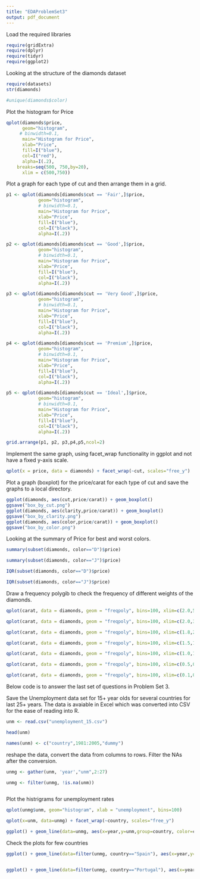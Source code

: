 ```yaml
---
title: "EDAProblemSet3"
output: pdf_document
---
```

Load the required libraries

```r

require(gridExtra)
require(dplyr)
require(tidyr)
require(ggplot2)
```

Looking at the structure of the diamonds dataset

```r


require(datasets)
str(diamonds)

#unique(diamonds$color)
```

Plot the histogram for Price

```r
qplot(diamonds$price, 
      geom="histogram", 
     # binwidth=0.1, 
      main="Histogram for Price", 
      xlab="Price",
      fill=I("blue"), 
      col=I("red"), 
      alpha=I(.2),
    breaks=seq(500, 750,by=20),
      xlim = c(500,750))
```

Plot a graph for each type of cut and then arrange them in a grid.

```r
p1 <- qplot(diamonds[diamonds$cut == 'Fair',]$price, 
            geom="histogram", 
            # binwidth=0.1, 
            main="Histogram for Price", 
            xlab="Price",
            fill=I("blue"), 
            col=I("black"), 
            alpha=I(.2))

p2 <- qplot(diamonds[diamonds$cut == 'Good',]$price, 
            geom="histogram", 
            # binwidth=0.1, 
            main="Histogram for Price", 
            xlab="Price",
            fill=I("blue"), 
            col=I("black"), 
            alpha=I(.2))

p3 <- qplot(diamonds[diamonds$cut == 'Very Good',]$price, 
            geom="histogram", 
            # binwidth=0.1, 
            main="Histogram for Price", 
            xlab="Price",
            fill=I("blue"), 
            col=I("black"), 
            alpha=I(.2))

p4 <- qplot(diamonds[diamonds$cut == 'Premium',]$price, 
            geom="histogram", 
            # binwidth=0.1, 
            main="Histogram for Price", 
            xlab="Price",
            fill=I("blue"), 
            col=I("black"), 
            alpha=I(.2))

p5 <- qplot(diamonds[diamonds$cut == 'Ideal',]$price, 
            geom="histogram", 
            # binwidth=0.1, 
            main="Histogram for Price", 
            xlab="Price",
            fill=I("blue"), 
            col=I("black"), 
            alpha=I(.2))

grid.arrange(p1, p2, p3,p4,p5,ncol=2)

```

Implement the same graph, using facet_wrap functionality in ggplot and not have a fixed y-axis scale.

```r
qplot(x = price, data = diamonds) + facet_wrap(~cut, scales="free_y")
```

Plot a graph (boxplot) for the price/carat for each type of cut and save the graphs to a local directory.

```r
ggplot(diamonds, aes(cut,price/carat)) + geom_boxplot()
ggsave("box_by_cut.png")
ggplot(diamonds, aes(clarity,price/carat)) + geom_boxplot()
ggsave("box_by_clarity.png")
ggplot(diamonds, aes(color,price/carat)) + geom_boxplot()
ggsave("box_by_color.png")

```

Looking at the summary of Price for best and worst colors.

```r

summary(subset(diamonds, color=="D")$price)

summary(subset(diamonds, color=="J")$price)

IQR(subset(diamonds, color=="D")$price)

IQR(subset(diamonds, color=="J")$price)
```

Draw a frequency polygib to check the frequency of different weights of the diamonds.

```r
qplot(carat, data = diamonds, geom = "freqpoly", bins=100, xlim=c(2.0,5.0))

qplot(carat, data = diamonds, geom = "freqpoly", bins=100, xlim=c(2.0,3.0))

qplot(carat, data = diamonds, geom = "freqpoly", bins=100, xlim=c(1.8,2.0))

qplot(carat, data = diamonds, geom = "freqpoly", bins=100, xlim=c(1.5,1.6))

qplot(carat, data = diamonds, geom = "freqpoly", bins=100, xlim=c(1.0,1.1))

qplot(carat, data = diamonds, geom = "freqpoly", bins=100, xlim=c(0.5,0.8))

qplot(carat, data = diamonds, geom = "freqpoly", bins=100, xlim=c(0.1,0.5))

```


Below code is to answer the last set of questions in Problem Set 3.

Save the Unemployment data set for 15+ year olds for several countries for last 25+ years. The data is avaiable in Excel which was converted into CSV for the ease of reading into R.

```r

unm <- read.csv("unemployment_15.csv")

head(unm)

names(unm) <- c("country",1981:2005,"dummy")
```

reshape the data, convert the data from columns to rows. Filter the NAs after the conversion.

```r
unmg <- gather(unm, 'year',"unm",2:27)

unmg <- filter(unmg, !is.na(unm))



```

Plot the histrigrams for unemployment rates

```r
qplot(unmg$unm, geom="histogram", xlab = "unemployment", bins=100)

qplot(x=unm, data=unmg) + facet_wrap(~country, scales="free_y")

ggplot() + geom_line(data=unmg, aes(x=year,y=unm,group=country, color=country))
```

Check the plots for few countries

```r

ggplot() + geom_line(data=filter(unmg, country=="Spain"), aes(x=year,y=unm,group=country, color=country))


ggplot() + geom_line(data=filter(unmg, country=="Portugal"), aes(x=year,y=unm,group=country, color=country))

```
